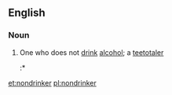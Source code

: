 ==English==
===Noun===
{{en-noun}}
# One who does not [[drink]] [[alcohol]]; a [[teetotaler]]
#:* {{quote-book
 |year=1985
 |year_published='''2006'''
 |edition=Digitized
 |editor=
 |author=
 |title=The Journal of Applied Social Sciences, Volumes 10-11
 |chapter=
 |url=http://books.google.com/books?id=y9MEAAAAIAAJ&q=nondrinker&dq=nondrinker&hl=en&sa=X&ei=TG2JT_eTDIyDtgfRmPS0CQ&redir_esc=y
 |genre=
 |publisher=Case Western Reserve University
 |isbn=
 |page=17
 |passage=A majority of adolescents (66%) believe that an adolescent who changed from heavy drinker to '''nondrinker''' will be accepted by '''nondrinkers'''/moderate drinkers.
}}

[[et:nondrinker]]
[[pl:nondrinker]]